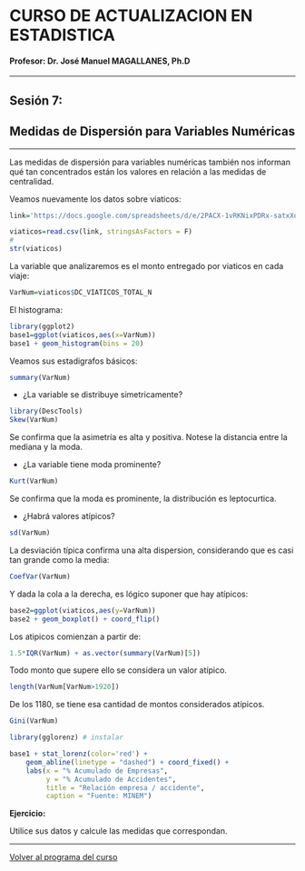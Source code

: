 # CURSO DE ACTUALIZACION EN ESTADISTICA

#### Profesor: Dr. José Manuel MAGALLANES, Ph.D

____

## Sesión 7: 

## **Medidas de Dispersión para Variables Numéricas**

____

Las medidas de dispersión para variables numéricas también nos informan qué tan concentrados están los valores en relación a las medidas de centralidad.


Veamos nuevamente los datos sobre viaticos:

```r
link='https://docs.google.com/spreadsheets/d/e/2PACX-1vRKNixPDRx-satxXqLVfuqEq4qBJuhyrVnoh5VJRguwqSgIh5lvJrgUg-khsypWXiUCBXbaFQ_uFEqW/pub?gid=1396607194&single=true&output=csv'

viaticos=read.csv(link, stringsAsFactors = F)
#
str(viaticos)
```

La variable que analizaremos es el monto entregado por viaticos en cada viaje:
```r
VarNum=viaticos$DC_VIATICOS_TOTAL_N
```

El histograma:


```r
library(ggplot2)
base1=ggplot(viaticos,aes(x=VarNum))  
base1 + geom_histogram(bins = 20)
```

Veamos sus estadigrafos básicos:
```r
summary(VarNum)
```


* ¿La variable se distribuye simetricamente?

```r
library(DescTools)
Skew(VarNum)
```

Se confirma que la asimetría es alta y positiva. Notese la distancia entre la mediana y la moda.

* ¿La variable tiene moda prominente?

```r
Kurt(VarNum)
```
Se confirma que la moda es prominente, la distribución es leptocurtica.

* ¿Habrá valores atípicos?
```r
sd(VarNum)
```
La desviación típica confirma una alta dispersion, considerando que es casi tan grande como la media:

```r
CoefVar(VarNum)
```

Y dada la cola a la derecha, es lógico suponer que hay atípicos:
```r
base2=ggplot(viaticos,aes(y=VarNum))  
base2 + geom_boxplot() + coord_flip()
```

Los atipicos comienzan a partir de:
```r
1.5*IQR(VarNum) + as.vector(summary(VarNum)[5])
```
Todo monto que supere ello se considera un valor atípico.
```r
length(VarNum[VarNum>1920])
```

De los 1180, se tiene esa cantidad de montos considerados atípicos.


```r
Gini(VarNum)
```

```r
library(gglorenz) # instalar 

base1 + stat_lorenz(color='red') +
    geom_abline(linetype = "dashed") + coord_fixed() +
    labs(x = "% Acumulado de Empresas",
         y = "% Acumulado de Accidentes",
         title = "Relación empresa / accidente",
         caption = "Fuente: MINEM")
```

**Ejercicio:**

Utilice sus datos y calcule las medidas que correspondan.

____

[Volver al programa del curso](https://coursesandtutorials.github.io/Estadistica/)

